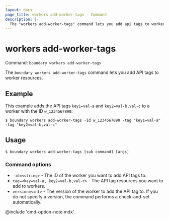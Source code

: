```yaml
---
layout: docs
page_title: workers add-worker-tags - Command
description: |-
  The "workers add-worker-tags" command lets you add api tags to worker resources.
---
```


# workers add-worker-tags

Command: `boundary workers add-worker-tags`

The `boundary workers add-worker-tags` command lets you add API tags to worker resources.

## Example

This example adds the API tags `key1=val-a` and `key2=val-b,val-c` to a worker with the ID `w_1234567890`:

```shell-session
$ boundary workers add-worker-tags -id w_1234567890 -tag "key1=val-a" -tag "key2=val-b,val-c"
```

## Usage

<CodeBlockConfig hideClipboard>

```shell-session
$ boundary workers add-worker-tags [sub command] [args]
```

</CodeBlockConfig>


### Command options

- `-id=<string>` - The ID of the worker you want to add API tags to.
- `tag=<key=val-a, key2=val-b,val-c>` - The API tag resources you want to add to workers.
- `version=<int>` - The version of the worker to add the API tag to.
If you do not specify a version, the command performs a check-and-set automatically.

@include 'cmd-option-note.mdx'